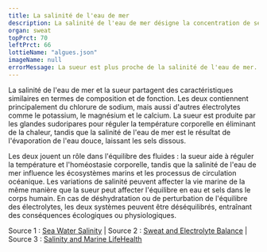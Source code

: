 ---
title: La salinité de l'eau de mer
description: La salinité de l'eau de mer désigne la concentration de sels dissous, principalement du chlorure de sodium, dans l'eau océanique. Elle varie légèrement selon les régions mais est en moyenne de 35 grammes de sels par litre d'eau de mer.
organ: sweat
topPrct: 70
leftPrct: 66
lottieName: "algues.json"
imageName: null
errorMessage: La sueur est plus proche de la salinité de l'eau de mer.
---
La salinité de l'eau de mer et la sueur partagent des caractéristiques similaires en termes de composition et de fonction. Les deux contiennent principalement du chlorure de sodium, mais aussi d'autres électrolytes comme le potassium, le magnésium et le calcium. La sueur est produite par les glandes sudoripares pour réguler la température corporelle en éliminant de la chaleur, tandis que la salinité de l'eau de mer est le résultat de l'évaporation de l'eau douce, laissant les sels dissous.

Les deux jouent un rôle dans l'équilibre des fluides : la sueur aide à réguler la température et l'homéostasie corporelle, tandis que la salinité de l'eau de mer influence les écosystèmes marins et les processus de circulation océanique. Les variations de salinité peuvent affecter la vie marine de la même manière que la sueur peut affecter l'équilibre en eau et sels dans le corps humain. En cas de déshydratation ou de perturbation de l'équilibre des électrolytes, les deux systèmes peuvent être déséquilibrés, entraînant des conséquences écologiques ou physiologiques.

Source 1 : [Sea Water Salinity](https://oceanservice.noaa.gov) | Source 2 : [Sweat and Electrolyte Balance](https://www.nih.gov) | Source 3 : [Salinity and Marine LifeHealth](https://ocean.si.edu)
